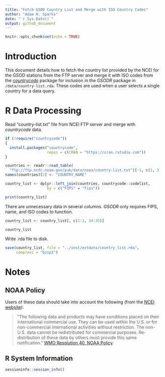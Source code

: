 ```yaml
---
title: "Fetch GSOD Country List and Merge with ISO Country Codes"
author: "Adam H. Sparks"
date: "`r Sys.Date()`"
output: github_document
---
```


```r
knitr::opts_chunk$set(echo = TRUE)
```
# Introduction

This document details how to fetch the country list provided by the NCEI for
the GSOD stations from the FTP server and merge it with ISO codes from the
[_countrycode_](https://cran.r-project.org/package=countrycode)
package for inclusion in the _GSODR_ package in `/data/country-list.rda`. These
codes are used when a user selects a single country for a data query.

# R Data Processing

Read "country-list.txt" file from NCEI FTP server and merge with _countrycode_
data.

```r
if (!require("countrycode"))
{
  install.packages("countrycode",
                   repos = c(CRAN = "https://cran.rstudio.com"))
}

countries <- readr::read_table(
  "ftp://ftp.ncdc.noaa.gov/pub/data/noaa/country-list.txt")[-1, c(1, 3)]
names(countries)[2] <- "COUNTRY_NAME"

country_list <- dplyr::left_join(countries, countrycode::codelist,
                   by = c("FIPS" = "fips"))

print(country_list)
```

There are unnecessary data in several columns. _GSODR_ only requires FIPS, name,
and ISO codes to function.

```r

country_list <- country_list[, c(1:2, 34:35)]

country_list
```

Write .rda file to disk.

```r
save(country_list, file = "../inst/extdata/country_list.rda",
     compress = "bzip2")
```
# Notes

## NOAA Policy

Users of these data should take into account the following (from the 
[NCEI website](http://www7.ncdc.noaa.gov/CDO/cdoselect.cmd?datasetabbv=GSOD&countryabbv=&georegionabbv=)): 

> "The following data and products may have conditions placed on their
> international commercial use. They can be used within the U.S. or for
> non-commercial international activities without restriction. The non-U.S.
> data cannot be redistributed for commercial purposes. Re-distribution of these
> data by others must provide this same notification."
[WMO Resolution 40. NOAA Policy](http://www.wmo.int/pages/about/Resolution40.html)

## R System Information

```r
sessioninfo::session_info()
```
